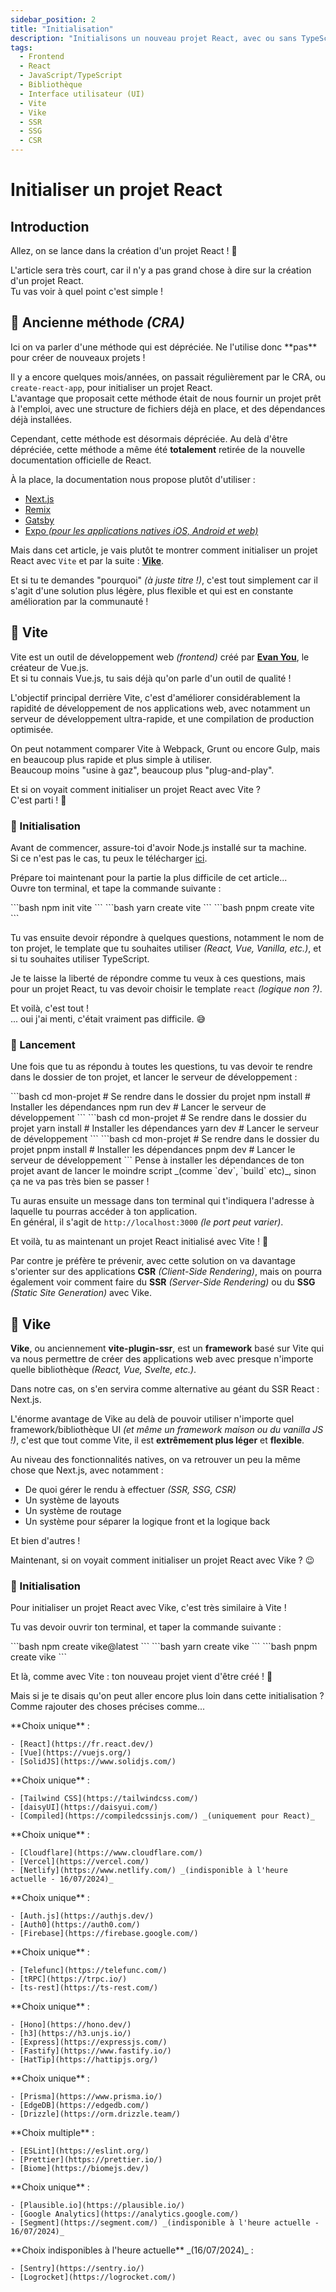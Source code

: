 ```yaml
---
sidebar_position: 2
title: "Initialisation"
description: "Initialisons un nouveau projet React, avec ou sans TypeScript."
tags:
  - Frontend
  - React
  - JavaScript/TypeScript
  - Bibliothèque
  - Interface utilisateur (UI)
  - Vite
  - Vike
  - SSR
  - SSG
  - CSR
---
```



# Initialiser un projet React

## Introduction

Allez, on se lance dans la création d'un projet React ! 🚀

L'article sera très court, car il n'y a pas grand chose à dire sur la création d'un projet React.  
Tu vas voir à quel point c'est simple !

## 👴 Ancienne méthode _(CRA)_

<Admonition type="warning" title="Dépréciation de `create-react-app`">
  Ici on va parler d'une méthode qui est dépréciée.  
  Ne l'utilise donc **pas** pour créer de nouveaux projets !
</Admonition>

Il y a encore quelques mois/années, on passait régulièrement par le CRA, ou `create-react-app`, pour initialiser un projet React.  
L'avantage que proposait cette méthode était de nous fournir un projet prêt à l'emploi, avec une structure de fichiers déjà en place, et des dépendances déjà installées.

Cependant, cette méthode est désormais dépréciée. Au delà d'être dépréciée, cette méthode a même été **totalement** retirée de la nouvelle documentation officielle de React.

À la place, la documentation nous propose plutôt d'utiliser :

- [Next.js](https://react.dev/learn/start-a-new-react-project#nextjs-pages-router)
- [Remix](https://react.dev/learn/start-a-new-react-project#remix)
- [Gatsby](https://react.dev/learn/start-a-new-react-project#gatsby)
- [Expo _(pour les applications natives iOS, Android et web)_](https://react.dev/learn/start-a-new-react-project#expo)

Mais dans cet article, je vais plutôt te montrer comment initialiser un projet React avec `Vite` et par la suite : [**Vike**](https://vike.dev/).

Et si tu te demandes "pourquoi" _(à juste titre !)_, c'est tout simplement car il s'agit d'une solution plus légère, plus flexible et qui est en constante amélioration par la communauté !

## 🏃 Vite

Vite est un outil de développement web _(frontend)_ créé par [**Evan You**](https://evanyou.me/), le créateur de Vue.js.  
Et si tu connais Vue.js, tu sais déjà qu'on parle d'un outil de qualité !

L'objectif principal derrière Vite, c'est d'améliorer considérablement la rapidité de développement de nos applications web, avec notamment un serveur de développement ultra-rapide, et une compilation de production optimisée.

On peut notamment comparer Vite à Webpack, Grunt ou encore Gulp, mais en beaucoup plus rapide et plus simple à utiliser.  
Beaucoup moins "usine à gaz", beaucoup plus "plug-and-play".

Et si on voyait comment initialiser un projet React avec Vite ?  
C'est parti ! 🚀

### 👷 Initialisation

Avant de commencer, assure-toi d'avoir Node.js installé sur ta machine.  
Si ce n'est pas le cas, tu peux le télécharger [ici](https://nodejs.org/).

Prépare toi maintenant pour la partie la plus difficile de cet article...  
Ouvre ton terminal, et tape la commande suivante :

<Tabs>
  <TabItem value="npm" label="NPM">
    ```bash
    npm init vite
    ```
  </TabItem>

  <TabItem value="yarn" label="Yarn">
    ```bash
    yarn create vite
    ```
  </TabItem>

  <TabItem value="pnpm" label="PNPM">
    ```bash
    pnpm create vite
    ```
  </TabItem>
</Tabs>

Tu vas ensuite devoir répondre à quelques questions, notamment le nom de ton projet, le template que tu souhaites utiliser _(React, Vue, Vanilla, etc.)_, et si tu souhaites utiliser TypeScript.

Je te laisse la liberté de répondre comme tu veux à ces questions, mais pour un projet React, tu vas devoir choisir le template `react` _(logique non ?)_.

Et voilà, c'est tout !  
... oui j'ai menti, c'était vraiment pas difficile. 😅

### 🚀 Lancement

Une fois que tu as répondu à toutes les questions, tu vas devoir te rendre dans le dossier de ton projet, et lancer le serveur de développement :

<Tabs>
  <TabItem value="npm" label="NPM">
    ```bash
    cd mon-projet # Se rendre dans le dossier du projet
    npm install # Installer les dépendances
    npm run dev # Lancer le serveur de développement
    ```
  </TabItem>

  <TabItem value="yarn" label="Yarn">
    ```bash
    cd mon-projet # Se rendre dans le dossier du projet
    yarn install # Installer les dépendances
    yarn dev # Lancer le serveur de développement
    ```
  </TabItem>

  <TabItem value="pnpm" label="PNPM">
    ```bash
    cd mon-projet # Se rendre dans le dossier du projet
    pnpm install # Installer les dépendances
    pnpm dev # Lancer le serveur de développement
    ```
  </TabItem>
</Tabs>

<Admonition type="warning" title="Dépendances">
  Pense à installer les dépendances de ton projet avant de lancer le moindre script _(comme `dev`, `build` etc)_, sinon ça ne va pas très bien se passer !
</Admonition>

Tu auras ensuite un message dans ton terminal qui t'indiquera l'adresse à laquelle tu pourras accéder à ton application.  
En général, il s'agit de `http://localhost:3000` _(le port peut varier)_.

Et voilà, tu as maintenant un projet React initialisé avec Vite ! 🎉

Par contre je préfère te prévenir, avec cette solution on va davantage s'orienter sur des applications **CSR** _(Client-Side Rendering)_, mais on pourra également voir comment faire du **SSR** _(Server-Side Rendering)_ ou du **SSG** _(Static Site Generation)_ avec Vike.

## 💪 Vike

**Vike**, ou anciennement **vite-plugin-ssr**, est un **framework** basé sur Vite qui va nous permettre de créer des applications web avec presque n'importe quelle bibliothèque _(React, Vue, Svelte, etc.)_.

Dans notre cas, on s'en servira comme alternative au géant du SSR React : Next.js.

L'énorme avantage de Vike au delà de pouvoir utiliser n'importe quel framework/bibliothèque UI _(et même un framework maison ou du vanilla JS !)_, c'est que tout comme Vite, il est **extrêmement plus léger** et **flexible**.

Au niveau des fonctionnalités natives, on va retrouver un peu la même chose que Next.js, avec notamment :

- De quoi gérer le rendu à effectuer _(SSR, SSG, CSR)_
- Un système de layouts
- Un système de routage
- Un système pour séparer la logique front et la logique back

Et bien d'autres !

Maintenant, si on voyait comment initialiser un projet React avec Vike ? 😉

### 👷 Initialisation

Pour initialiser un projet React avec Vike, c'est très similaire à Vite !  

Tu vas devoir ouvrir ton terminal, et taper la commande suivante :

<Tabs>
  <TabItem value="npm" label="NPM">
    ```bash
    npm create vike@latest
    ```
  </TabItem>

  <TabItem value="yarn" label="Yarn">
    ```bash
    yarn create vike
    ```
  </TabItem>

  <TabItem value="pnpm" label="PNPM">
    ```bash
    pnpm create vike
    ```
  </TabItem>
</Tabs>

Et là, comme avec Vite : ton nouveau projet vient d'être créé ! 🎉

Mais si je te disais qu'on peut aller encore plus loin dans cette initialisation ?  
Comme rajouter des choses précises comme...

<Tabs>
  <TabItem value="framework" label="Framework/Bibliothèque UI">
    **Choix unique** :

    - [React](https://fr.react.dev/)
    - [Vue](https://vuejs.org/)
    - [SolidJS](https://www.solidjs.com/)
  </TabItem>

  <TabItem value="css" label="CSS">
    **Choix unique** :

    - [Tailwind CSS](https://tailwindcss.com/)
    - [daisyUI](https://daisyui.com/)
    - [Compiled](https://compiledcssinjs.com/) _(uniquement pour React)_
  </TabItem>

  <TabItem value="hosting" label="Hébergement">
    **Choix unique** :

    - [Cloudflare](https://www.cloudflare.com/)
    - [Vercel](https://vercel.com/)
    - [Netlify](https://www.netlify.com/) _(indisponible à l'heure actuelle - 16/07/2024)_
  </TabItem>

  <TabItem value="auth" label="Authentification">
    **Choix unique** :

    - [Auth.js](https://authjs.dev/)
    - [Auth0](https://auth0.com/)
    - [Firebase](https://firebase.google.com/)
  </TabItem>

  <TabItem value="data-fetching" label="Data fetching">
    **Choix unique** :

    - [Telefunc](https://telefunc.com/)
    - [tRPC](https://trpc.io/)
    - [ts-rest](https://ts-rest.com/)
  </TabItem>

  <TabItem value="server" label="Framework Node.js">
    **Choix unique** :

    - [Hono](https://hono.dev/)
    - [h3](https://h3.unjs.io/)
    - [Express](https://expressjs.com/)
    - [Fastify](https://www.fastify.io/)
    - [HatTip](https://hattipjs.org/)
  </TabItem>

  <TabItem value="db" label="Base de données">
    **Choix unique** :

    - [Prisma](https://www.prisma.io/)
    - [EdgeDB](https://edgedb.com/)
    - [Drizzle](https://orm.drizzle.team/)
  </TabItem>

  <TabItem value="linter" label="Linters/formatters">
    **Choix multiple** :

    - [ESLint](https://eslint.org/)
    - [Prettier](https://prettier.io/)
    - [Biome](https://biomejs.dev/)
  </TabItem>

  <TabItem value="analytics" label="Analytics">
    **Choix unique** :

    - [Plausible.io](https://plausible.io/)
    - [Google Analytics](https://analytics.google.com/)
    - [Segment](https://segment.com/) _(indisponible à l'heure actuelle - 16/07/2024)_
  </TabItem>

  <TabItem value="error-tracking" label="Error tracking">
    **Choix indisponibles à l'heure actuelle** _(16/07/2024)_ :

    - [Sentry](https://sentry.io/)
    - [Logrocket](https://logrocket.com/)
  </TabItem>
</Tabs>
